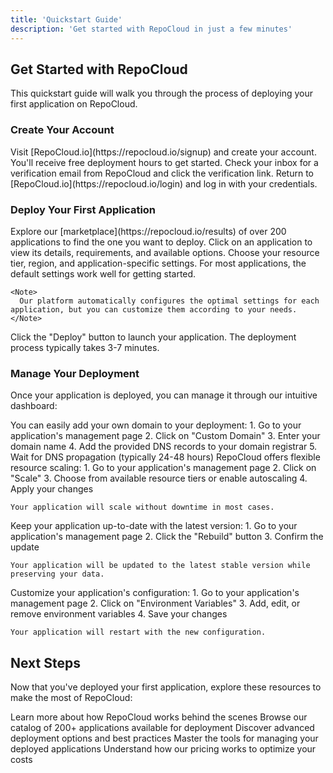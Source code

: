 ```yaml
---
title: 'Quickstart Guide'
description: 'Get started with RepoCloud in just a few minutes'
---
```


## Get Started with RepoCloud

This quickstart guide will walk you through the process of deploying your first application on RepoCloud.

### Create Your Account

<Steps>
  <Step title="Sign Up">
    Visit [RepoCloud.io](https://repocloud.io/signup) and create your account. You'll receive free deployment hours to get started.
  </Step>
  <Step title="Verify Your Email">
    Check your inbox for a verification email from RepoCloud and click the verification link.
  </Step>
  <Step title="Log In">
    Return to [RepoCloud.io](https://repocloud.io/login) and log in with your credentials.
  </Step>
</Steps>

### Deploy Your First Application

<Steps>
  <Step title="Browse the Marketplace">
    Explore our [marketplace](https://repocloud.io/results) of over 200 applications to find the one you want to deploy.
  </Step>
  <Step title="Select an Application">
    Click on an application to view its details, requirements, and available options.
  </Step>
  <Step title="Configure Settings">
    Choose your resource tier, region, and application-specific settings. For most applications, the default settings work well for getting started.
    
    <Note>
      Our platform automatically configures the optimal settings for each application, but you can customize them according to your needs.
    </Note>
  </Step>
  <Step title="Launch Your Application">
    Click the "Deploy" button to launch your application. The deployment process typically takes 3-7 minutes.
  </Step>
</Steps>

### Manage Your Deployment

Once your application is deployed, you can manage it through our intuitive dashboard:

<AccordionGroup>
  <Accordion icon="globe" title="Set Up a Custom Domain">
    You can easily add your own domain to your deployment:
    1. Go to your application's management page
    2. Click on "Custom Domain"
    3. Enter your domain name
    4. Add the provided DNS records to your domain registrar
    5. Wait for DNS propagation (typically 24-48 hours)
  </Accordion>
  <Accordion icon="sliders" title="Adjust Resources">
    RepoCloud offers flexible resource scaling:
    1. Go to your application's management page
    2. Click on "Scale"
    3. Choose from available resource tiers or enable autoscaling
    4. Apply your changes
    
    Your application will scale without downtime in most cases.
  </Accordion>
  <Accordion icon="arrows-rotate" title="Update Your Application">
    Keep your application up-to-date with the latest version:
    1. Go to your application's management page
    2. Click the "Rebuild" button
    3. Confirm the update
    
    Your application will be updated to the latest stable version while preserving your data.
  </Accordion>
  <Accordion icon="gear" title="Manage Environment Variables">
    Customize your application's configuration:
    1. Go to your application's management page
    2. Click on "Environment Variables"
    3. Add, edit, or remove environment variables
    4. Save your changes
    
    Your application will restart with the new configuration.
  </Accordion>
</AccordionGroup>

## Next Steps

Now that you've deployed your first application, explore these resources to make the most of RepoCloud:

<CardGroup>
  <Card title="Platform Overview" icon="server" href="/platform/how-it-works">
    Learn more about how RepoCloud works behind the scenes
  </Card>
  <Card title="Supported Applications" icon="box-archive" href="/platform/supported-apps">
    Browse our catalog of 200+ applications available for deployment
  </Card>
  <Card title="Deployment Guide" icon="rocket" href="/user-guide/deployment-basics">
    Discover advanced deployment options and best practices
  </Card>
  <Card title="Instance Management" icon="sliders" href="/user-guide/managing-instances">
    Master the tools for managing your deployed applications
  </Card>
  <Card title="Pricing & Billing" icon="credit-card" href="/pricing/overview">
    Understand how our pricing works to optimize your costs
  </Card>
</CardGroup>
